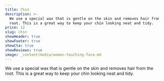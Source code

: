 ```yaml
---
title: Chin
description: >-
  We use a special wax that is gentle on the skin and removes hair from the
  root. This is a great way to keep your chin looking neat and tidy.
price: 12
slug: chin
showHeader: true
showFooter: true
showCta: true
showReviews: true
image: _content/media/woman-touching-face.md
---
```


We use a special wax that is gentle on the skin and removes hair from the root. This is a great way to keep your chin looking neat and tidy.
